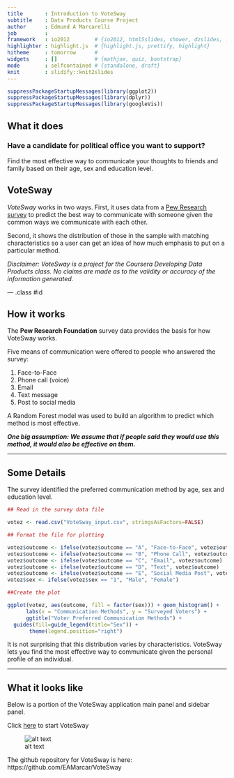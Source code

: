 ```yaml
---
title       : Introduction to VoteSway
subtitle    : Data Products Course Project
author      : Edmund A Marcarelli
job         : 
framework   : io2012        # {io2012, html5slides, shower, dzslides, ...}
highlighter : highlight.js  # {highlight.js, prettify, highlight}
hitheme     : tomorrow      # 
widgets     : []            # {mathjax, quiz, bootstrap}
mode        : selfcontained # {standalone, draft}
knit        : slidify::knit2slides
---
```


```r

suppressPackageStartupMessages(library(ggplot2))
suppressPackageStartupMessages(library(dplyr))
suppressPackageStartupMessages(library(googleVis))


```

## What it does

### Have a candidate for political office you want to support?

Find the most effective way to communicate your thoughts to friends and family based on their age, sex and education level.

## VoteSway

*VoteSway* works in two ways. First, it uses data from a [Pew Research survey](http://www.pewinternet.org/2012/11/06/social-media-and-voting/
) to predict the best way to communicate with someone given the common ways we communicate with each other.

Second, it shows the distribution of those in the sample with matching characteristics so a user can get an idea of how much emphasis to put on a particular method.

*Disclaimer: VoteSway is a project for the Coursera Developing Data Products class. No claims are made as to the validity or accuracy of the information generated.*

--- .class #id 

## How it works

The **Pew Research Foundation** survey data provides the basis for how VoteSway works.

Five means of communication were offered to people who answered the survey:

1. Face-to-Face
2. Phone call (voice)
3. Email
4. Text message
5. Post to social media

A Random Forest model was used to build an algorithm to predict which method is most effective.


<style>
em {
  font-style: italic
}
</style>

<style>
strong {
  font-weight: bold;
}
</style>

__*One big assumption: We assume that if people said they would use this method, it would also be effective on them.*__

---

## Some Details


The survey identified the preferred communication method by age, sex and education level.

```r

## Read in the survey data file

votez <- read.csv("VoteSway_input.csv", stringsAsFactors=FALSE)

## Format the file for plotting

votez$outcome <- ifelse(votez$outcome == "A", "Face-to-Face", votez$outcome)
votez$outcome <- ifelse(votez$outcome == "B", "Phone Call", votez$outcome)
votez$outcome <- ifelse(votez$outcome == "C", "Email", votez$outcome)
votez$outcome <- ifelse(votez$outcome == "D", "Text", votez$outcome)
votez$outcome <- ifelse(votez$outcome == "E", "Social Media Post", votez$outcome)
votez$sex <- ifelse(votez$sex == "1", "Male", "Female")

##Create the plot

ggplot(votez, aes(outcome, fill = factor(sex))) + geom_histogram() +
      labs(x = "Communication Methods", y = "Surveyed Voters") +
      ggtitle("Voter Preferred Communication Methods") +
  guides(fill=guide_legend(title="Sex")) +
       theme(legend.position="right")

```

It is not surprising that this distribution varies by characteristics.  VoteSway lets you find the most effective way to communicate given the personal profile of an individual.

---

## What it looks like

Below is a portion of the VoteSway application main panel and sidebar panel. 

Click [here](https://hydrakos01.shinyapps.io/shiny_stuff/) to start VoteSway
 
![alt text][VoteSway]

[VoteSway]: http://hydrakos.com/wp-content/uploads/2016/02/VoteSway.png "VoteSway "

The github repository for VoteSway is here: https://github.com/EAMarcar/VoteSway


    



